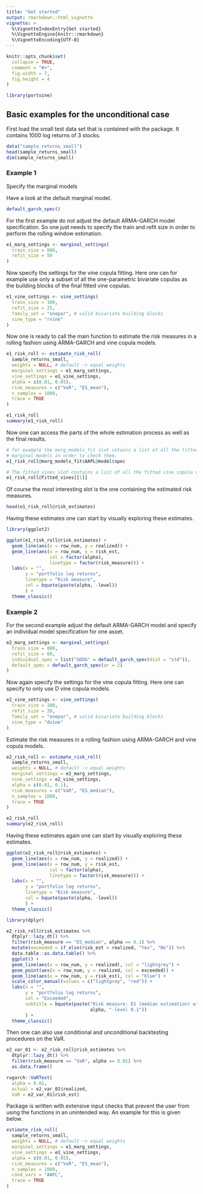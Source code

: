```yaml
---
title: "Get started"
output: rmarkdown::html_vignette
vignette: >
  %\VignetteIndexEntry{Get started}
  %\VignetteEngine{knitr::rmarkdown}
  %\VignetteEncoding{UTF-8}
---
```


```r
knitr::opts_chunk$set(
  collapse = TRUE,
  comment = "#>",
  fig.width = 7,
  fig.height = 4
)
```

```r
library(portvine)
```


## Basic examples for the unconditional case

First load the small test data set that is contained with the package. It contains 1000 log returns of 3 stocks.

```r
data("sample_returns_small")
head(sample_returns_small)
dim(sample_returns_small)
```
### Example 1

Specify the marginal models

Have a look at the default marginal model.

```r
default_garch_spec()
```


For the first example do not adjust the default ARMA-GARCH model specification. So one just needs to specify the train and refit size in order to perform the rolling window estimation.

```r
e1_marg_settings <- marginal_settings(
  train_size = 800,
  refit_size = 50
)
```

Now specify the settings for the vine copula fitting. Here one can for example use only a subset of all the one-parametric bivariate copulas as the building blocks of the final fitted vine copulas.

```r
e1_vine_settings <- vine_settings(
  train_size = 100,
  refit_size = 25,
  family_set = "onepar", # valid bivariate building blocks
  vine_type = "rvine"
)
```

Now one is ready to call the main function to estimate the risk measures in a rolling fashion using ARMA-GARCH and vine copula models.

```r
e1_risk_roll <- estimate_risk_roll(
  sample_returns_small,
  weights = NULL, # default -> equal weights
  marginal_settings = e1_marg_settings,
  vine_settings = e1_vine_settings,
  alpha = c(0.01, 0.05),
  risk_measures = c("VaR", "ES_mean"),
  n_samples = 1000,
  trace = TRUE
)
```

```r
e1_risk_roll
summary(e1_risk_roll)
```

Now one can access the parts of the whole estimation process as well as the final results.

```r
# for example the marg_models_fit slot cotains a list of all the fitted 
# marginal models in order to check them.
e1_risk_roll@marg_models_fit$AAPL@model$spec
```

```r
# The fitted_vines slot contains a list of all the fitted vine copula models
e1_risk_roll@fitted_vines[[1]]
```

Of course the most interesting slot is the one containing the estimated risk measures.

```r
head(e1_risk_roll@risk_estimates)
```

Having these estimates one can start by visually exploring these estimates.

```r
library(ggplot2)

ggplot(e1_risk_roll@risk_estimates) +
  geom_line(aes(x = row_num, y = realized)) +
  geom_line(aes(x = row_num, y = risk_est,
                col = factor(alpha),
                linetype = factor(risk_measure))) +
  labs(x = "",
       y = "portfolio log returns",
       linetype = "Risk measure",
       col = bquote(paste(alpha, -level))
       ) +
  theme_classic()
```


### Example 2

For the second example adjust the default ARMA-GARCH model and specify an individual model specification for one asset.

```r
e2_marg_settings <- marginal_settings(
  train_size = 800,
  refit_size = 60,
  individual_spec = list("GOOG" = default_garch_spec(dist = "std")),
  default_spec = default_garch_spec(ar = 2)
)
```

Now again specify the settings for the vine copula fitting. Here one can specify to only use D vine copula models.

```r
e2_vine_settings <- vine_settings(
  train_size = 100,
  refit_size = 20,
  family_set = "onepar", # valid bivariate building blocks
  vine_type = "dvine"
)
```

Estimate the risk measures in a rolling fashion using ARMA-GARCH and vine copula models.

```r
e2_risk_roll <- estimate_risk_roll(
  sample_returns_small,
  weights = NULL, # default -> equal weights
  marginal_settings = e2_marg_settings,
  vine_settings = e2_vine_settings,
  alpha = c(0.01, 0.1),
  risk_measures = c("VaR", "ES_median"),
  n_samples = 1000,
  trace = TRUE
)
```

```r
e2_risk_roll
summary(e2_risk_roll)
```

Having these estimates again one can start by visually exploring these estimates.

```r
ggplot(e2_risk_roll@risk_estimates) +
  geom_line(aes(x = row_num, y = realized)) +
  geom_line(aes(x = row_num, y = risk_est,
                col = factor(alpha),
                linetype = factor(risk_measure))) +
  labs(x = "",
       y = "portfolio log returns",
       linetype = "Risk measure",
       col = bquote(paste(alpha, -level))
       ) +
  theme_classic()
```

```r
library(dplyr)

e2_risk_roll@risk_estimates %>%
  dtplyr::lazy_dt() %>%
  filter(risk_measure == "ES_median", alpha == 0.1) %>%
  mutate(exceeded = if_else(risk_est > realized, "Yes", "No")) %>%
  data.table::as.data.table() %>%
  ggplot() +
  geom_line(aes(x = row_num, y = realized), col = "lightgrey") +
  geom_point(aes(x = row_num, y = realized, col = exceeded)) +
  geom_line(aes(x = row_num, y = risk_est), col = "blue") +
  scale_color_manual(values = c("lightgrey", "red")) +
  labs(x = "",
       y = "portfolio log returns",
       col = "Exceeded",
       subtitle = bquote(paste("Risk measure: ES (median estimation) with ",
                               alpha, "-level 0.1"))
       ) +
  theme_classic()
```
Then one can also use conditional and unconditional backtesting procedures on the VaR.

```r
e2_var_01 <- e2_risk_roll@risk_estimates %>%
  dtplyr::lazy_dt() %>%
  filter(risk_measure == "VaR", alpha == 0.01) %>%
  as.data.frame()

rugarch::VaRTest(
  alpha = 0.01,
  actual = e2_var_01$realized,
  VaR = e2_var_01$risk_est)
```

Package is written with extensive input checks that prevent the user from using the functions in an unintended way. An example for this is given below.

```r
estimate_risk_roll(
  sample_returns_small,
  weights = NULL, # default -> equal weights
  marginal_settings = e1_marg_settings,
  vine_settings = e1_vine_settings,
  alpha = c(0.01, 0.05),
  risk_measures = c("VaR", "ES_mean"),
  n_samples = 1000,
  cond_vars = "AAPL",
  trace = TRUE
)
```

